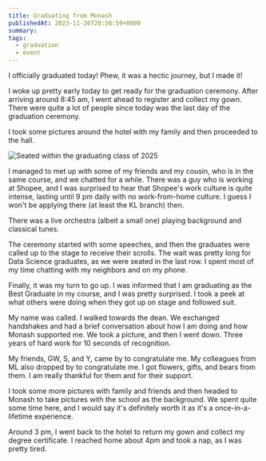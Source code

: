 ```yaml
---
title: Graduating from Monash
publishedAt: 2023-11-26T20:56:59+0800
summary:
tags:
  - graduation
  - event
---
```


I officially graduated today! Phew, it was a hectic journey, but I made it!

I woke up pretty early today to get ready for the graduation ceremony.
After arriving around 8:45 am, I went ahead to register and collect my gown.
There were quite a lot of people since today was the last day of the graduation ceremony.

I took some pictures around the hotel with my family and then proceeded to the hall.

<Image
  src='/images/monash-graduation.png'
  alt='Seated within the graduating class of 2025'
/>

I managed to met up with some of my friends and my cousin, who is in the same course, and we chatted for a while.
There was a guy who is working at Shopee, and I was surprised to hear that Shopee's work culture is quite intense, lasting until 9 pm daily with no work-from-home culture.
I guess I won't be applying there (at least the KL branch) then.

There was a live orchestra (albeit a small one) playing background and classical tunes.

The ceremony started with some speeches, and then the graduates were called up to the stage to receive their scrolls.
The wait was pretty long for Data Science graduates, as we were seated in the last row. I spent most of my time chatting with my neighbors and on my phone.

Finally, it was my turn to go up. I was informed that I am graduating as the Best Graduate in my course, and I was pretty surprised.
I took a peek at what others were doing when they got up on stage and followed suit.

My name was called. I walked towards the dean. We exchanged handshakes and had a brief conversation about how I am doing and how Monash supported me.
We took a picture, and then I went down. Three years of hard work for 10 seconds of recognition.

My friends, GW, S, and Y, came by to congratulate me. My colleagues from ML also dropped by to congratulate me.
I got flowers, gifts, and bears from them.
I am really thankful for them and for their support.

I took some more pictures with family and friends and then headed to Monash to take pictures with the school as the background.
We spent quite some time here, and I would say it's definitely worth it as it's a once-in-a-lifetime experience.

Around 3 pm, I went back to the hotel to return my gown and collect my degree certificate.
I reached home about 4pm and took a nap, as I was pretty tired.
